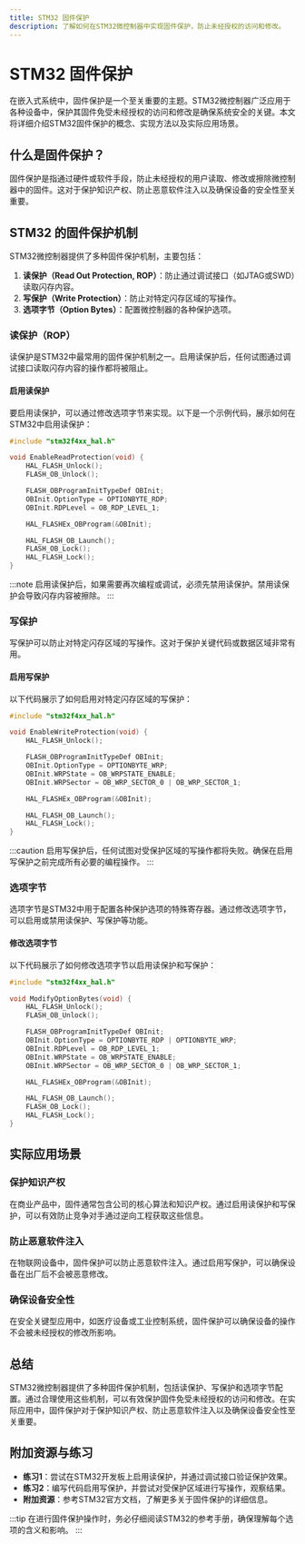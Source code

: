 ```yaml
---
title: STM32 固件保护
description: 了解如何在STM32微控制器中实现固件保护，防止未经授权的访问和修改。
---
```


# STM32 固件保护

在嵌入式系统中，固件保护是一个至关重要的主题。STM32微控制器广泛应用于各种设备中，保护其固件免受未经授权的访问和修改是确保系统安全的关键。本文将详细介绍STM32固件保护的概念、实现方法以及实际应用场景。

## 什么是固件保护？

固件保护是指通过硬件或软件手段，防止未经授权的用户读取、修改或擦除微控制器中的固件。这对于保护知识产权、防止恶意软件注入以及确保设备的安全性至关重要。

## STM32 的固件保护机制

STM32微控制器提供了多种固件保护机制，主要包括：

1. **读保护（Read Out Protection, ROP）**：防止通过调试接口（如JTAG或SWD）读取闪存内容。
2. **写保护（Write Protection）**：防止对特定闪存区域的写操作。
3. **选项字节（Option Bytes）**：配置微控制器的各种保护选项。

### 读保护（ROP）

读保护是STM32中最常用的固件保护机制之一。启用读保护后，任何试图通过调试接口读取闪存内容的操作都将被阻止。

#### 启用读保护

要启用读保护，可以通过修改选项字节来实现。以下是一个示例代码，展示如何在STM32中启用读保护：

```c
#include "stm32f4xx_hal.h"

void EnableReadProtection(void) {
    HAL_FLASH_Unlock();
    FLASH_OB_Unlock();

    FLASH_OBProgramInitTypeDef OBInit;
    OBInit.OptionType = OPTIONBYTE_RDP;
    OBInit.RDPLevel = OB_RDP_LEVEL_1;

    HAL_FLASHEx_OBProgram(&OBInit);

    HAL_FLASH_OB_Launch();
    FLASH_OB_Lock();
    HAL_FLASH_Lock();
}
```

:::note
启用读保护后，如果需要再次编程或调试，必须先禁用读保护。禁用读保护会导致闪存内容被擦除。
:::

### 写保护

写保护可以防止对特定闪存区域的写操作。这对于保护关键代码或数据区域非常有用。

#### 启用写保护

以下代码展示了如何启用对特定闪存区域的写保护：

```c
#include "stm32f4xx_hal.h"

void EnableWriteProtection(void) {
    HAL_FLASH_Unlock();

    FLASH_OBProgramInitTypeDef OBInit;
    OBInit.OptionType = OPTIONBYTE_WRP;
    OBInit.WRPState = OB_WRPSTATE_ENABLE;
    OBInit.WRPSector = OB_WRP_SECTOR_0 | OB_WRP_SECTOR_1;

    HAL_FLASHEx_OBProgram(&OBInit);

    HAL_FLASH_OB_Launch();
    HAL_FLASH_Lock();
}
```

:::caution
启用写保护后，任何试图对受保护区域的写操作都将失败。确保在启用写保护之前完成所有必要的编程操作。
:::

### 选项字节

选项字节是STM32中用于配置各种保护选项的特殊寄存器。通过修改选项字节，可以启用或禁用读保护、写保护等功能。

#### 修改选项字节

以下代码展示了如何修改选项字节以启用读保护和写保护：

```c
#include "stm32f4xx_hal.h"

void ModifyOptionBytes(void) {
    HAL_FLASH_Unlock();
    FLASH_OB_Unlock();

    FLASH_OBProgramInitTypeDef OBInit;
    OBInit.OptionType = OPTIONBYTE_RDP | OPTIONBYTE_WRP;
    OBInit.RDPLevel = OB_RDP_LEVEL_1;
    OBInit.WRPState = OB_WRPSTATE_ENABLE;
    OBInit.WRPSector = OB_WRP_SECTOR_0 | OB_WRP_SECTOR_1;

    HAL_FLASHEx_OBProgram(&OBInit);

    HAL_FLASH_OB_Launch();
    FLASH_OB_Lock();
    HAL_FLASH_Lock();
}
```

## 实际应用场景

### 保护知识产权

在商业产品中，固件通常包含公司的核心算法和知识产权。通过启用读保护和写保护，可以有效防止竞争对手通过逆向工程获取这些信息。

### 防止恶意软件注入

在物联网设备中，固件保护可以防止恶意软件注入。通过启用写保护，可以确保设备在出厂后不会被恶意修改。

### 确保设备安全性

在安全关键型应用中，如医疗设备或工业控制系统，固件保护可以确保设备的操作不会被未经授权的修改所影响。

## 总结

STM32微控制器提供了多种固件保护机制，包括读保护、写保护和选项字节配置。通过合理使用这些机制，可以有效保护固件免受未经授权的访问和修改。在实际应用中，固件保护对于保护知识产权、防止恶意软件注入以及确保设备安全性至关重要。

## 附加资源与练习

- **练习1**：尝试在STM32开发板上启用读保护，并通过调试接口验证保护效果。
- **练习2**：编写代码启用写保护，并尝试对受保护区域进行写操作，观察结果。
- **附加资源**：参考STM32官方文档，了解更多关于固件保护的详细信息。

:::tip
在进行固件保护操作时，务必仔细阅读STM32的参考手册，确保理解每个选项的含义和影响。
:::
